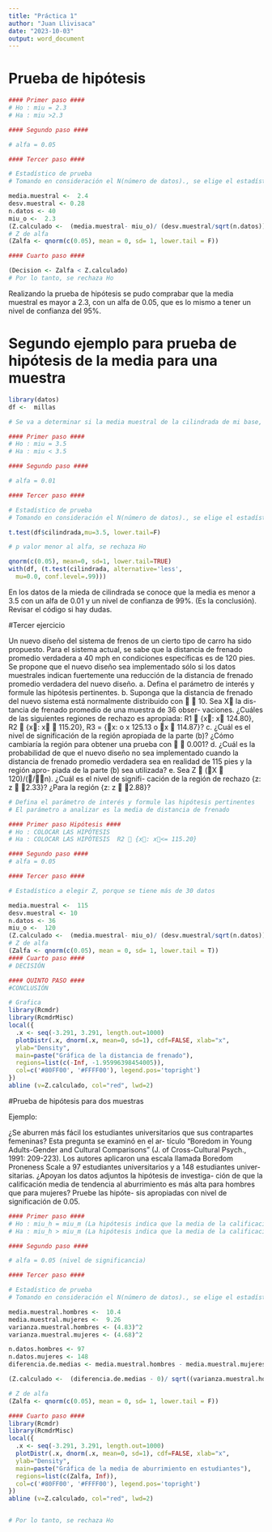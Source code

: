 ```yaml
---
title: "Práctica 1"
author: "Juan Llivisaca"
date: "2023-10-03"
output: word_document
---
```


# Prueba de hipótesis 


```r
#### Primer paso ####
# Ho : miu = 2.3 
# Ha : miu >2.3

#### Segundo paso ####

# alfa = 0.05

#### Tercer paso ####

# Estadístico de prueba 
# Tomando en consideración el N(número de datos)., se elige el estadístico Z

media.muestral <-  2.4
desv.muestral <- 0.28
n.datos <- 40
miu_o <-  2.3
(Z.calculado <-  (media.muestral- miu_o)/ (desv.muestral/sqrt(n.datos)))
# Z de alfa 
(Zalfa <- qnorm(c(0.05), mean = 0, sd= 1, lower.tail = F))

#### Cuarto paso ####

(Decision <- Zalfa < Z.calculado)
# Por lo tanto, se rechaza Ho


```
Realizando la prueba de hipótesis se pudo comprabar que la media muestral es mayor a 2.3, con un alfa de 0.05, que es lo mismo a tener un nivel de confianza del 95%.

# Segundo ejemplo para prueba de hipótesis de la media para una muestra

```r

library(datos)
df <-  millas

# Se va a determinar si la media muestral de la cilindrada de mi base, es inferior a 3.5 

#### Primer paso ####
# Ho : miu = 3.5 
# Ha : miu < 3.5

#### Segundo paso ####

# alfa = 0.01

#### Tercer paso ####

# Estadístico de prueba 
# Tomando en consideración el N(número de datos)., se elige el estadístico Z

t.test(df$cilindrada,mu=3.5, lower.tail=F)

# p valor menor al alfa, se rechaza Ho 

```

```r
qnorm(c(0.05), mean=0, sd=1, lower.tail=TRUE)
with(df, (t.test(cilindrada, alternative='less', 
  mu=0.0, conf.level=.99)))

```

En los datos de la mieda de cilindrada se conoce que la media es menor a 3.5 con un alfa de 0.01 y un nivel de confianza de 99%. (Es la conclusión). Revisar el código si hay dudas.

#Tercer ejercicio

Un nuevo diseño del sistema de frenos de un cierto tipo de carro ha sido propuesto. Para el sistema actual, se sabe que la distancia de frenado promedio verdadera a 40 mph en condiciones específicas es de 120 pies. Se propone que el nuevo diseño sea implementado sólo si los datos muestrales indican fuertemente una reducción de la distancia de frenado promedio verdadera del nuevo diseño.
a. Defina el parámetro de interés y formule las hipótesis
pertinentes.
b. Suponga que la distancia de frenado del nuevo sistema
está normalmente distribuido con   10. Sea X la dis-
tancia de frenado promedio de una muestra de 36 obser-
vaciones. ¿Cuáles de las siguientes regiones de rechazo
es apropiada: R1  {x: x  124.80}, R2  {x: x 
115.20}, R3 = {x: o x  125.13 o x  114.87}?
c. ¿Cuál es el nivel de significación de la región apropiada
de la parte (b)? ¿Cómo cambiaría la región para obtener
una prueba con   0.001?
d. ¿Cuál es la probabilidad de que el nuevo diseño no sea
implementado cuando la distancia de frenado promedio
verdadera sea en realidad de 115 pies y la región apro-
piada de la parte (b) sea utilizada? 
e. Sea Z  (X  120)/(/n). ¿Cuál es el nivel de signifi-
cación de la región de rechazo {z: z  2.33}? ¿Para la
región {z: z  2.88}? 
```r
# Defina el parámetro de interés y formule las hipótesis pertinentes
# El parámetro a analizar es la media de distancia de frenado 

#### Primer paso Hipótesis ####
# Ho : COLOCAR LAS HIPÓTESIS
# Ha : COLOCAR LAS HIPÓTESIS  R2  {x: x<= 115.20}

#### Segundo paso ####
# alfa = 0.05 

#### Tercer paso ####

# Estadístico a elegir Z, porque se tiene más de 30 datos

media.muestral <-  115
desv.muestral <- 10
n.datos <- 36
miu_o <-  120
(Z.calculado <-  (media.muestral- miu_o)/ (desv.muestral/sqrt(n.datos)))
# Z de alfa 
(Zalfa <- qnorm(c(0.05), mean = 0, sd= 1, lower.tail = T))
#### Cuarto paso ####
# DECISIÓN 

#### QUINTO PASO ####
#CONCLUSIÓN

```
```r
# Grafica
library(Rcmdr)
library(RcmdrMisc)
local({
  .x <- seq(-3.291, 3.291, length.out=1000)  
  plotDistr(.x, dnorm(.x, mean=0, sd=1), cdf=FALSE, xlab="x", 
  ylab="Density", 
  main=paste("Gráfica de la distancia de frenado"), 
  regions=list(c(-Inf, -1.95996398454005)), 
  col=c('#80FF00', '#FFFF00'), legend.pos='topright')
})
abline (v=Z.calculado, col="red", lwd=2)


```

#Prueba de hipótesis para dos muestras 

Ejemplo: 

¿Se aburren más fácil los estudiantes universitarios que sus
contrapartes femeninas? Esta pregunta se examinó en el ar-
tículo “Boredom in Young Adults-Gender and Cultural
Comparisons” (J. of Cross-Cultural Psych., 1991: 209-223).
Los autores aplicaron una escala llamada Boredom Proneness
Scale a 97 estudiantes universitarios y a 148 estudiantes univer-
sitarias. ¿Apoyan los datos adjuntos la hipótesis de investiga-
ción de que la calificación media de tendencia al aburrimiento
es más alta para hombres que para mujeres? Pruebe las hipóte-
sis apropiadas con nivel de significación de 0.05.


```r
#### Primer paso ####
# Ho : miu_h = miu_m (La hipótesis indica que la media de la calificación de tendica al aburrimiento es igual en hombres y mujeres)
# Ha : miu_h > miu_m (La hipótesis indica que la media de la calificación de tendica al aburrimiento en hombres es mayor que en mujeres)

#### Segundo paso ####

# alfa = 0.05 (nivel de significancia)

#### Tercer paso ####

# Estadístico de prueba 
# Tomando en consideración el N(número de datos)., se elige el estadístico Z

media.muestral.hombres <-  10.4
media.muestral.mujeres <-  9.26
varianza.muestral.hombres <- (4.83)^2
varianza.muestral.mujeres <- (4.68)^2

n.datos.hombres <- 97
n.datos.mujeres <- 148
diferencia.de.medias <- media.muestral.hombres - media.muestral.mujeres

(Z.calculado <-  (diferencia.de.medias - 0)/ sqrt((varianza.muestral.hombres/ n.datos.hombres)+ (varianza.muestral.mujeres/ n.datos.mujeres)))

# Z de alfa 
(Zalfa <- qnorm(c(0.05), mean = 0, sd= 1, lower.tail = F))

#### Cuarto paso ####
library(Rcmdr)
library(RcmdrMisc)
local({
  .x <- seq(-3.291, 3.291, length.out=1000)  
  plotDistr(.x, dnorm(.x, mean=0, sd=1), cdf=FALSE, xlab="x", 
  ylab="Density", 
  main=paste("Gráfica de la media de aburrimiento en estudiantes"), 
  regions=list(c(Zalfa, Inf)), 
  col=c('#80FF00', '#FFFF00'), legend.pos='topright')
})
abline (v=Z.calculado, col="red", lwd=2)


# Por lo tanto, se rechaza Ho

```







